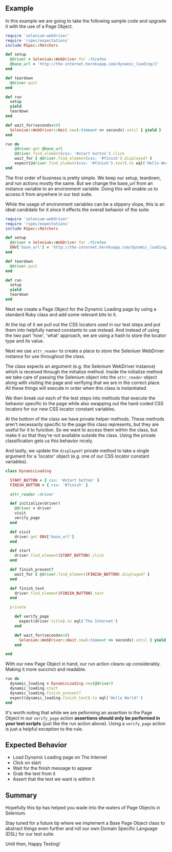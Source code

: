 ## Example

In this example we are going to take the following sample code and upgrade it with the use of a Page Object.

```ruby
require 'selenium-webdriver'
require 'rspec/expectations'
include RSpec::Matchers

def setup
  @driver = Selenium::WebDriver.for :firefox
  @base_url = 'http://the-internet.herokuapp.com/dynamic_loading/2'
end

def teardown
  @driver.quit
end

def run
  setup
  yield
  teardown
end

def wait_for(seconds=10)
  Selenium::WebDriver::Wait.new(:timeout => seconds).until { yield }
end

run do
    @driver.get @base_url
    @driver.find_element(css: '#start button').click
    wait_for { @driver.find_element(css: '#finish').displayed? }
    expect(@driver.find_element(css: '#finish').text).to eql('Hello World!')
end
```

The first order of business is pretty simple. We keep our setup, teardown, and run actions mostly the same.
But we change the base_url from an instance variable to an environment variable. Doing this will enable
us to access it from anywhere in our test suite.

While the usage of environment variables can be a slippery slope, this is an ideal candidate for it since
it effects the overall behavior of the suite.

```ruby
require 'selenium-webdriver'
require 'rspec/expectations'
include RSpec::Matchers

def setup
  @driver = Selenium::WebDriver.for :firefox
  ENV['base_url'] = 'http://the-internet.herokuapp.com/dynamic_loading/2'
end

def teardown
  @driver.quit
end

def run
  setup
  yield
  teardown
end
```

Next we create a Page Object for the Dynamic Loading page by using a standard Ruby class and add some relevant
bits to it.

At the top of it we pull out the CSS locators used in our test steps and put them into helpfully
named constants to use instead. And instead of using the two part 'how', 'what' approach, we are
using a hash to store the locator type and its value.

Next we use `attr_reader` to create a place to store the Selenium WebDriver instance for use throughout the class.

The class expects an argument (e.g. the Selenium WebDriver instance) which is received through the initialize method.
Inside the initialize method we take care of passing the Selenium object into the `attr_reader` object along with
visiting the page and verifying that we are in the correct place. All these things will execute in order when
this class is instantiated.

We then break out each of the test steps into methods that execute the behavior specific to the page while also
swapping out the hard-coded CSS locators for our new CSS locator constant variables.

At the bottom of the class we have private helper methods. These methods aren't necessarily specific to the page
this class represents, but they are useful for it to function. So we want to access them within the class, but
make it so that they're not available outside the class. Using the private classification gets us this behavior nicely.

And lastly, we update the `displayed?` private method to take a single argument for a 'locator' object (e.g. one of
our CSS locator constant variables).

```ruby
class DynamicLoading

  START_BUTTON = { css: '#start button' }
  FINISH_BUTTON = { css: '#finish' }

  attr_reader :driver

  def initialize(driver)
    @driver = driver
    visit
    verify_page
  end

  def visit
    driver.get ENV['base_url']
  end

  def start
    driver.find_element(START_BUTTON).click
  end

  def finish_present?
    wait_for { @driver.find_element(FINISH_BUTTON).displayed? }
  end

  def finish_text
    driver.find_element(FINISH_BUTTON).text
  end

  private

    def verify_page
      expect(driver.title).to eql('The Internet')
    end

    def wait_for(seconds=10)
      Selenium::WebDriver::Wait.new(:timeout => seconds).until { yield }
    end

end
```

With our new Page Object in hand, our run action cleans up considerably. Making it more succinct and readable.

```ruby
run do
  dynamic_loading = DynamicLoading.new(@driver)
  dynamic_loading.start
  dynamic_loading.finish_present?
  expect(dynamic_loading.finish_text).to eql('Hello World!')
end
```

It's worth noting that while we are peforming an assertion in the Page Object in our `verify_page`
action __assertions should only be performed in your test scripts__ (just like the run action above).
Using a `verify_page` action is just a helpful exception to the rule.

## Expected Behavior

+ Load Dynamic Loading page on The Internet
+ Click on start
+ Wait for the finish message to appear
+ Grab the text from it
+ Assert that the text we want is within it

## Summary

Hopefully this tip has helped you wade into the waters of Page Objects in Selenium.

Stay tuned for a future tip where we implement a Base Page Object class to abstract things even further
and roll our own Domain Specific Language (DSL) for our test suite.

Until then, Happy Testing!
